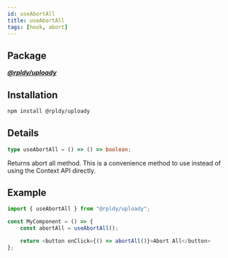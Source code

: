 ```yaml
---
id: useAbortAll
title: useAbortAll
tags: [hook, abort]
---
```


## Package

**_[@rpldy/uploady](../../packages/rpldy-uploady)_**

## Installation

```bash npm2yarn
npm install @rpldy/uploady
```

## Details

```typescript
type useAbortAll = () => () => boolean;
```

Returns abort all method.
This is a convenience method to use instead of using the Context API directly.

## Example

```javascript
import { useAbortAll } from "@rpldy/uploady";

const MyComponent = () => {
    const abortAll = useAbortAll();

    return <button onClick={() => abortAll()}>Abort All</button>
};
```

